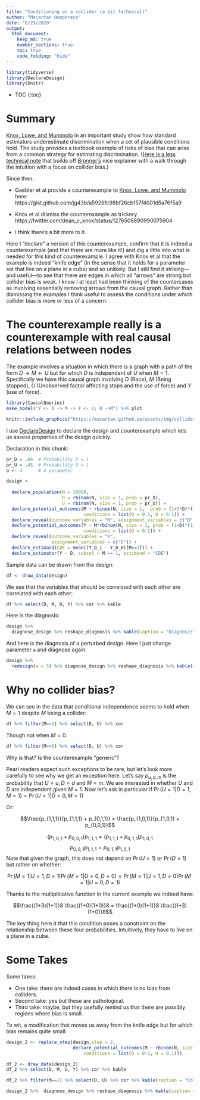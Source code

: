 ```yaml
---
title: "Conditioning on a collider (a bit technical)"
author: "Macartan Humphreys"
date: "6/29/2020"
output: 
  html_document:
    keep_md: true
    number_sections: true
    toc: true
    code_folding: "hide"
---
```


```r
library(tidyverse)
library(DeclareDesign)
library(knitr)
```

<!-- Frequent Worries about RCTs: Questions and Answers -->

<!-- Author: Macartan Humphreys -->

* TOC 
{:toc}

# Summary

[Knox, Lowe, and Mummolo](https://www.cambridge.org/core/journals/american-political-science-review/article/administrative-records-mask-racially-biased-policing/66BC0F9998543868BB20F241796B79B8) in an important study show how standard estimators underestimate discrimination when a set of plausible conditions hold. The study provides a textbook example of risks of bias that can arise from a common strategy for estimating discrimination. ([Here is a less technical note](https://macartan.github.io/i/notes/collider_estimands.html) that builds off [Bronner's](https://fivethirtyeight.com/features/why-statistics-dont-capture-the-full-extent-of-the-systemic-bias-in-policing/) nice explainer with a walk through the intuition with a focus on collider bias.)

Since then:

* Gaebler et al provide a counterexample to [Knox, Lowe, and Mummolo](https://www.cambridge.org/core/journals/american-political-science-review/article/administrative-records-mask-racially-biased-policing/66BC0F9998543868BB20F241796B79B8) here:
https://gist.github.com/jg43b/a5926fc98bf26cb157f4001d5a76f5a9

* Knox et al dismiss the counterexample as trickery. https://twitter.com/dean_c_knox/status/1276508890990075904 

* I think there's a bit more to it. 

Here I "declare" a version of this counterexample, confirm that it is indeed a counterexample (and that there are more like it!) and dig a little into what is needed for this kind of counterexample. I agree with Knox et al that the example is indeed "knife edge" (in the sense that it holds for a parameter set that live on a plane in a cube) and so unlikely. But I still find it striking---and useful---to see that there are edges in which all "arrows" are strong but collider bias is weak. I know I at least had been thinking of the countercases as involving essentially removing arrows from the causal graph. Rather than dismissing the examples I think useful to assess the conditions under which collider bias is more or less of a concern.


# The counterexample really is a counterexample with real causal relations between nodes

The example involves a situation in which there is a graph with a path of the form $D \rightarrow M \leftarrow U$ but for which $D$ is independent of $U$ when $M=1$. Specifically we have this causal graph involving $D$ (Race), $M$ (Being stopped), $U$ (Unobserved factor affecting stops and the use of force) and $Y$ (use of force).

```r
library(CausalQueries)
make_model("Y <- D -> M -> Y <- U; U ->M") %>% plot

```

```r
knitr::include_graphics("https://macartan.github.io/assets/img/collider-independence-dag.jpg")
```


I use [DeclareDesign](declaredesign.org) to declare the design and counterexample which lets us assess properties of the design quickly.

Declaration in this chunk:

```r
pr_D = .66  # Probability D = 1
pr_U = .45  # Probability U = 1
a <- 4      # A parameter

design <-
  
  declare_population(N = 10000,
                     D = rbinom(N, size = 1, prob = pr_D),
                     U = rbinom(N, size = 1, prob = pr_U)) +
  declare_potential_outcomes(M ~ rbinom(N, size = 1,  prob = (1+3*D)*(1+U)/8),
                             conditions = list(D = 0:1, U = 0:1)) +
  declare_reveal(outcome_variables = "M", assignment_variables = c("D", "U")) +
  declare_potential_outcomes(Y ~ M*rbinom(N, size = 1, prob = (1+D)*(1+U)/a),
                             conditions = list(D = 0:1)) +
  declare_reveal(outcome_variables = "Y",
                 assignment_variables = c("D")) +
  declare_estimand(CDE = mean((Y_D_1 - Y_D_0)[M==1])) +
  declare_estimator(Y ~ D, subset = M == 1, estimand = "CDE")
```

Sample data can be drawn from the design:

```r
df <- draw_data(design)
```

We see that the variables that should be correlated with each other are correlated with each other:

```r
df %>% select(D, M, U, Y) %>% cor %>% kable
```

Here is the diagnosis:

```r
design %>% 
  diagnose_design %>% reshape_diagnosis %>% kable(caption = "Diagnosis")
```

And here is the diagnosis of a perturbed design. Here I just change parameter `a` and diagnose again. 

```r
design %>% 
  redesign(a = 5) %>% diagnose_design %>% reshape_diagnosis %>% kable(caption = "A perturbation")
```


# Why no collider bias?

We can see in the data that conditional independence seems to hold when $M=1$ despite $M$ being a collider:

```r
df %>% filter(M==1) %>% select(D, U) %>% cor
```

Though not when $M=0$.

```r
df %>% filter(M==0) %>% select(D, U) %>% cor
```

Why is that? Is the counterexample "generic"?

Pearl readers expect such exceptions to be rare, but let's look more carefully to see why we get an exception here. Let's say $p_{u,d,m}$ is the probability that $U=u, D=d$ and $M=m$. We are interested in whether $U$ and $D$ are independent given $M=1$. Now let's ask in particular if $\Pr(U=1 | D=1, M=1)= \Pr(U=1 | D=0, M=1)$

Or:

$$\frac{p_{1,1,1}}{p_{1,1,1} + p_{0,1,1}} = \frac{p_{1,0,1}}{p_{1,0,1} + p_{0,0,1}}$$

$$({p_{1,0,1} + p_{0,0,1}} ){p_{1,1,1}} = ({p_{1,1,1} + p_{0,1,1}}){p_{1,0,1}}$$
$${p_{0,0,1}} {p_{1,1,1}} = {p_{0,1,1}}{p_{1,0,1}}$$
Note that given the graph, this does not depend on $\Pr(U=1)$ or $\Pr(D=1)$ but rather on whether:

$$\Pr(M=1 | U = 1, D=1)\Pr(M = 1 | U = 0, D=0) = \Pr(M=1 | U = 1, D=0)\Pr(M = 1 | U = 0, D=1)$$

Thanks to the multiplicative function in the current example we indeed have:

$$\frac{(1+3)(1+1)}8 \frac{(1+0)(1+0)}8 = \frac{(1+0)(1+1)}8 \frac{(1+3)(1+0)}8$$


The key thing here it that this condition poses a constraint on the relationship between these four probabilities. Intuitively, they have to live on a plane in a cube.


# Some Takes

Some takes:

* One take: there are indeed cases in which there is no bias from colliders.
* Second take: yes but these are pathological.
* Third take: maybe, but they usefully remind us that there are possibly regions where bias is small. 

To wit, a modification that moves us away from the knife edge but for which bias remains quite small:

```r
design_2 <- replace_step(design,step = 2,
                         declare_potential_outcomes(M ~ rbinom(N, size = 1,  prob = D/3 +(1+3*D)*(1+U)/12),
                             conditions = list(D = 0:1, U = 0:1)))

```


```r
df_2 <- draw_data(design_2) 
df_2 %>% select(D, M, U, Y) %>% cor %>% kable
```

```r
df_2 %>% filter(M==1) %>% select(D, U) %>% cor %>% kable(caption = "Collider bias (conditional correlation)")
```

```r
design_2 %>%  diagnose_design %>% reshape_diagnosis %>% kable(caption = "Diagnosis: Another perturbation")
```
